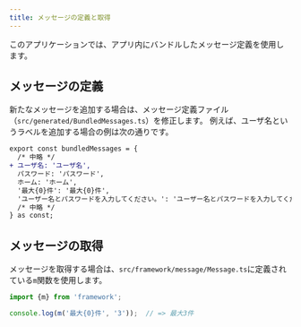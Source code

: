 ```yaml
---
title: メッセージの定義と取得
---
```


このアプリケーションでは、アプリ内にバンドルしたメッセージ定義を使用します。

## メッセージの定義

新たなメッセージを追加する場合は、メッセージ定義ファイル（`src/generated/BundledMessages.ts`）を修正します。
例えば、ユーザ名というラベルを追加する場合の例は次の通りです。

```diff typescript title="BundledMessages.ts"
export const bundledMessages = {
  /* 中略 */
+ ユーザ名: 'ユーザ名',
  パスワード: 'パスワード',
  ホーム: 'ホーム',
  '最大{0}件': '最大{0}件',
  'ユーザー名とパスワードを入力してください。': 'ユーザー名とパスワードを入力してください。',
  /* 中略 */
} as const;
```

## メッセージの取得

メッセージを取得する場合は、`src/framework/message/Message.ts`に定義されている`m`関数を使用します。

```typescript jsx title='メッセージの取得'
import {m} from 'framework';

console.log(m('最大{0}件', '3'));  // => 最大3件
```
